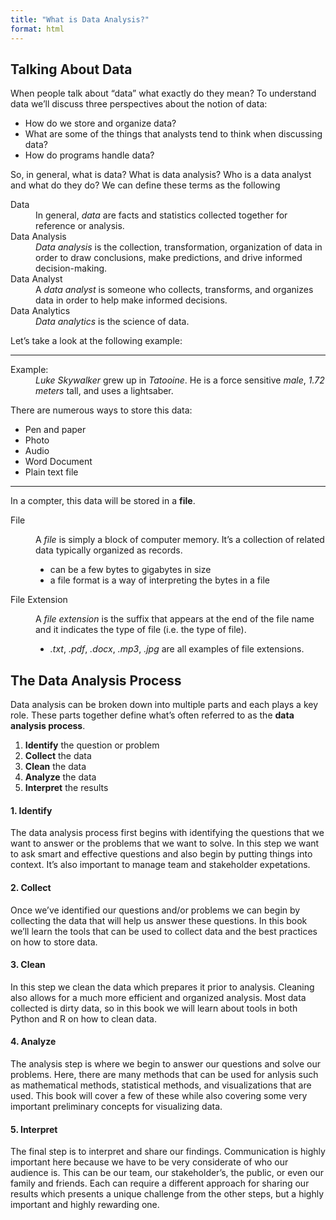 ```yaml
---
title: "What is Data Analysis?"
format: html
---
```


## Talking About Data

When people talk about "data" what exactly do they mean? To understand data we'll discuss three perspectives about the notion of data:

- How do we store and organize data?
- What are some of the things that analysts tend to think when discussing data?
- How do programs handle data?

So, in general, what is data? What is data analysis? Who is a data analyst and what do they do?  We can define these terms as the following

Data
: In general, *data* are facts and statistics collected together for reference or analysis.

Data Analysis
: *Data analysis* is the collection, transformation, organization of data in order to draw conclusions, make predictions, and drive informed decision-making.

Data Analyst
: A *data analyst* is someone who collects, transforms, and organizes data in order to help make informed decisions.

Data Analytics
: *Data analytics* is the science of data.

Let's take a look at the following example:

- - -

Example:
: *Luke Skywalker* grew up in *Tatooine*. He is a force sensitive *male*, *1.72 meters* tall, and uses a lightsaber.

There are numerous ways to store this data:

- Pen and paper
- Photo
- Audio
- Word Document
- Plain text file

- - -

In a compter, this data will be stored in a **file**.

File
: A *file* is simply a block of computer memory. It's a collection of related data typically organized as records.
 
    - can be a few bytes to gigabytes in size
    - a file format is a way of interpreting the bytes in a file

File Extension
: A *file extension* is the suffix that appears at the end of the file name and it indicates the type of file (i.e. the type of file).

    - *.txt*, *.pdf*, *.docx*, *.mp3*, *.jpg* are all examples of file extensions.   


## The Data Analysis Process

Data analysis can be broken down into multiple parts and each plays a key role. These parts together define what's often referred to as the **data analysis process**.

1. **Identify** the question or problem 
2. **Collect** the data
3. **Clean** the data
4. **Analyze** the data
5. **Interpret** the results 

#### 1. Identify

The data analysis process first begins with identifying the questions that we want to answer or the problems that we want to solve. In this step we want to ask smart and effective questions and also begin by putting things into context. It's also important to manage team and stakeholder expetations.

#### 2. Collect

Once we've identified our questions and/or problems we can begin by collecting the data that will help us answer these questions. In this book we'll learn the tools that can be used to collect data and the best practices on how to store data. 

#### 3. Clean

In this step we clean the data which prepares it prior to analysis. Cleaning also allows for a much more efficient and organized analysis. Most data collected is dirty data, so in this book we will learn about tools in both Python and R on how to clean data.

#### 4. Analyze

The analysis step is where we begin to answer our questions and solve our problems. Here, there are many methods that can be used for anlysis such as mathematical methods, statistical methods, and visualizations that are used. This book will cover a few of these while also covering some very important preliminary concepts for visualizing data. 

#### 5. Interpret

The final step is to interpret and share our findings. Communication is highly important here because we have to be very considerate of who our audience is. This can be our team, our stakeholder's, the public, or even our family and friends. Each can require a different approach for sharing our results which presents a unique challenge from the other steps, but a highly important and highly rewarding one.  